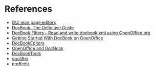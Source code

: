 = References =

* [http://askubuntu.com/questions/14584/are-there-any-gui-man-page-editors-are-available GUI man page editors]
* [http://www.docbook.org/tdg/en/html/docbook.html DocBook: The Definitive Guide]
* [http://www.openoffice.org/xml/xmerge/docbook/ DocBook Filters - Read and write docbook xml using OpenOffice.org]
* [http://www.openoffice.org/xml/xmerge/docbook/UserGuide.html Getting Started With DocBook on OpenOffice]
* [https://help.ubuntu.com/community/DocBookEditors DocBookEditors]
* [http://wiki.docbook.org/OpenOffice OpenOffice and DocBook]
* [http://wiki.docbook.org/DocBookTools DocBookTools]
* [https://gitlab.com/esr/doclifter doclifter]
* [http://aaa-sec.com/nroffedit/ nroffedit]